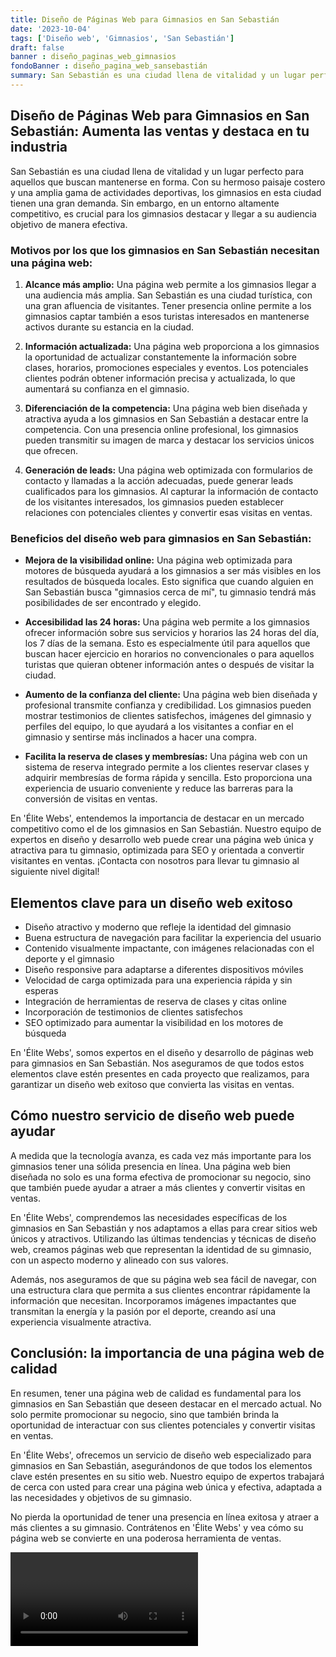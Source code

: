 ```yaml
---
title: Diseño de Páginas Web para Gimnasios en San Sebastián
date: '2023-10-04'
tags: ['Diseño web', 'Gimnasios', 'San Sebastián']
draft: false
banner : diseño_paginas_web_gimnasios
fondoBanner : diseño_pagina_web_sansebastián
summary: San Sebastián es una ciudad llena de vitalidad y un lugar perfecto para aquellos que buscan mantenerse en forma. Con su hermoso paisaje costero y una amplia gama de actividades deportivas, los gimnasios en esta ciudad tienen una gran demanda. Sin embargo, en un entorno altamente competitivo, es crucial para los gimnasios destacar y llegar a su audiencia objetivo de manera efectiva.
---
```


## Diseño de Páginas Web para Gimnasios en San Sebastián: Aumenta las ventas y destaca en tu industria 

San Sebastián es una ciudad llena de vitalidad y un lugar perfecto para aquellos que buscan mantenerse en forma. Con su hermoso paisaje costero y una amplia gama de actividades deportivas, los gimnasios en esta ciudad tienen una gran demanda. Sin embargo, en un entorno altamente competitivo, es crucial para los gimnasios destacar y llegar a su audiencia objetivo de manera efectiva.

### Motivos por los que los gimnasios en San Sebastián necesitan una página web:

1. **Alcance más amplio:** Una página web permite a los gimnasios llegar a una audiencia más amplia. San Sebastián es una ciudad turística, con una gran afluencia de visitantes. Tener presencia online permite a los gimnasios captar también a esos turistas interesados en mantenerse activos durante su estancia en la ciudad.

2. **Información actualizada:** Una página web proporciona a los gimnasios la oportunidad de actualizar constantemente la información sobre clases, horarios, promociones especiales y eventos. Los potenciales clientes podrán obtener información precisa y actualizada, lo que aumentará su confianza en el gimnasio.

3. **Diferenciación de la competencia:** Una página web bien diseñada y atractiva ayuda a los gimnasios en San Sebastián a destacar entre la competencia. Con una presencia online profesional, los gimnasios pueden transmitir su imagen de marca y destacar los servicios únicos que ofrecen.

4. **Generación de leads:** Una página web optimizada con formularios de contacto y llamadas a la acción adecuadas, puede generar leads cualificados para los gimnasios. Al capturar la información de contacto de los visitantes interesados, los gimnasios pueden establecer relaciones con potenciales clientes y convertir esas visitas en ventas.

### Beneficios del diseño web para gimnasios en San Sebastián:

- **Mejora de la visibilidad online:** Una página web optimizada para motores de búsqueda ayudará a los gimnasios a ser más visibles en los resultados de búsqueda locales. Esto significa que cuando alguien en San Sebastián busca "gimnasios cerca de mí", tu gimnasio tendrá más posibilidades de ser encontrado y elegido.

- **Accesibilidad las 24 horas:** Una página web permite a los gimnasios ofrecer información sobre sus servicios y horarios las 24 horas del día, los 7 días de la semana. Esto es especialmente útil para aquellos que buscan hacer ejercicio en horarios no convencionales o para aquellos turistas que quieran obtener información antes o después de visitar la ciudad.

- **Aumento de la confianza del cliente:** Una página web bien diseñada y profesional transmite confianza y credibilidad. Los gimnasios pueden mostrar testimonios de clientes satisfechos, imágenes del gimnasio y perfiles del equipo, lo que ayudará a los visitantes a confiar en el gimnasio y sentirse más inclinados a hacer una compra.

- **Facilita la reserva de clases y membresías:** Una página web con un sistema de reserva integrado permite a los clientes reservar clases y adquirir membresías de forma rápida y sencilla. Esto proporciona una experiencia de usuario conveniente y reduce las barreras para la conversión de visitas en ventas.

En 'Élite Webs', entendemos la importancia de destacar en un mercado competitivo como el de los gimnasios en San Sebastián. Nuestro equipo de expertos en diseño y desarrollo web puede crear una página web única y atractiva para tu gimnasio, optimizada para SEO y orientada a convertir visitantes en ventas. ¡Contacta con nosotros para llevar tu gimnasio al siguiente nivel digital!

<GifSeo />

<Cta />

## Elementos clave para un diseño web exitoso

- Diseño atractivo y moderno que refleje la identidad del gimnasio
- Buena estructura de navegación para facilitar la experiencia del usuario
- Contenido visualmente impactante, con imágenes relacionadas con el deporte y el gimnasio
- Diseño responsive para adaptarse a diferentes dispositivos móviles
- Velocidad de carga optimizada para una experiencia rápida y sin esperas
- Integración de herramientas de reserva de clases y citas online
- Incorporación de testimonios de clientes satisfechos
- SEO optimizado para aumentar la visibilidad en los motores de búsqueda

En 'Élite Webs', somos expertos en el diseño y desarrollo de páginas web para gimnasios en San Sebastián. Nos aseguramos de que todos estos elementos clave estén presentes en cada proyecto que realizamos, para garantizar un diseño web exitoso que convierta las visitas en ventas.

## Cómo nuestro servicio de diseño web puede ayudar

A medida que la tecnología avanza, es cada vez más importante para los gimnasios tener una sólida presencia en línea. Una página web bien diseñada no solo es una forma efectiva de promocionar su negocio, sino que también puede ayudar a atraer a más clientes y convertir visitas en ventas.

En 'Élite Webs', comprendemos las necesidades específicas de los gimnasios en San Sebastián y nos adaptamos a ellas para crear sitios web únicos y atractivos. Utilizando las últimas tendencias y técnicas de diseño web, creamos páginas web que representan la identidad de su gimnasio, con un aspecto moderno y alineado con sus valores.

Además, nos aseguramos de que su página web sea fácil de navegar, con una estructura clara que permita a sus clientes encontrar rápidamente la información que necesitan. Incorporamos imágenes impactantes que transmitan la energía y la pasión por el deporte, creando así una experiencia visualmente atractiva.

## Conclusión: la importancia de una página web de calidad

En resumen, tener una página web de calidad es fundamental para los gimnasios en San Sebastián que deseen destacar en el mercado actual. No solo permite promocionar su negocio, sino que también brinda la oportunidad de interactuar con sus clientes potenciales y convertir visitas en ventas.

En 'Élite Webs', ofrecemos un servicio de diseño web especializado para gimnasios en San Sebastián, asegurándonos de que todos los elementos clave estén presentes en su sitio web. Nuestro equipo de expertos trabajará de cerca con usted para crear una página web única y efectiva, adaptada a las necesidades y objetivos de su gimnasio.

No pierda la oportunidad de tener una presencia en línea exitosa y atraer a más clientes a su gimnasio. Contrátenos en 'Élite Webs' y vea cómo su página web se convierte en una poderosa herramienta de ventas.

<Video />

<CtaBot job='Gimnasios' city='San Sebastián'/>

<Gmaps query='San Sebastián+españa+maps' />